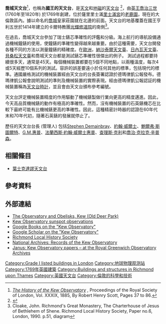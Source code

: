 {{Infobox Observatory
|name            =喬城天文台
|background      = 
|image           = 
|caption         = 
|organization    = 
|code            = 
|location        = [[喬城|喬城]]，[[英國|英國]]的[[泰晤士河畔列治文區|泰晤士河畔列治文區]]
|coords          = {{coord|51.4689|-0.3147|type:landmark_region:GB-RIC|display=inline,title}}
|altitude        = 
|weather         = 
|established     = 1769年
|closed          = 
|website         = 
|telescope1_name = 
|telescope1_type = 
|telescope2_name = 
|telescope2_type = 
}}
<!-- 檔案不存在 [[Image:King's_Observatory.jpg|thumb]] -->
'''喬城天文台'''<ref>[http://books.google.com/books?id=K6cOAAAAIAAJ&pg=PA37 ''The History of the Kew Observatory''] {{Wayback|url=http://books.google.com/books?id=K6cOAAAAIAAJ&pg=PA37 |date=20170327090309 }}, Proceedings of the Royal Society of London, Vol. XXXIX, 1885, By Robert Henry Scott, Pages 37 to 86.</ref>，也稱為'''國王的天文台'''，是[[天文|天文]]和[[地磁|地磁]]的[[天文台|天文台]] <ref>{{Cite web |url=http://www.citiesofscience.co.uk/go/London/ContentPlace_2879.html |title=Cities of Science, Where a king watched a transit of Venus |accessdate=2008-03-28 |archive-date=2008-03-28 |archive-url=https://web.archive.org/web/20080328165347/http://www.citiesofscience.co.uk/go/London/ContentPlace_2879.html |dead-url=no }}</ref>，由[[喬治三世_(英國)|英王喬治三世]] (1760年至1820年) 於1769年創建，位於薩里里士滿[[里士滿宮|里士滿宮]]的[[老鹿園|老鹿園]]，現在的大倫敦區內。據以命名的[[喬城|喬城]]皇家莊園就在北邊的前面。天文台的地基覆蓋在國王亨利五世於1414年建立的卡爾特教團[[光輝修道院|光輝修道院]]的南側<ref>Cloake, John. Richmond's Great Monastery, The Charterhouse of Jesus of Bethlehem of Shene. Richmond Local History Society, Paper no.6, London, 1990. p.51, diagram</ref>。 

在過去，喬城天文台參加了瑞士錶芯準確性的評鑑和分級。海上航行的導航設備通過機械鐘錶的使用，使鐘錶的準確性變得越來越重要。由於這種需要，天文台開發各種不同的方法以測量鐘錶的精確度。在[[歐洲|歐洲]]，[[納沙泰爾天文臺|納沙泰爾天文臺]]、[[日內瓦天文臺|日內瓦天文臺]]、[[貝桑松天文臺|貝桑松天文臺]]和喬城天文台都是測試錶芯準確性很傑出的例子。  測試過程都要持續很多天，通常是45天。每個機械裝置都要在5個不同地點，以兩種溫度，每次4或5天經歷10個系列的測試。容許的誤差要遠小於任何其他的標準，包括現代的{{link-en|COSC|COSC}}標準。通國嚴格測試的機械裝置經由天文台的台長簽署認證於德瑪律凱公報發布。德瑪律凱公報會說明測試的準則及機械裝置的實際表現。經由德瑪律凱公報認証的機械裝置稱為[[天文台時計|天文台時計]]，並且會由天文台頒布參考編號。 

天文台評定機械裝置精度的作用驅動了機械錶製做行業向更高的精度邁進。因此，今天高品質機械錶的動作有極高的準確性。然而，沒有機械裝置的石英錶機芯在比較下最終可能有比機械錶更高的準確性。因此，這種精密計時器的認證在60年代末和70年代初，隨著石英錶的發展就停止了。

歷任的天文台台長 (管理人) 包括[[Stephen_Demainbray|Stephen Demainbray]]、[[約翰·威爾士_(氣象學家)|約翰·威爾士]]、[[鮑爾弗·斯圖爾特|鮑爾弗·斯圖爾特]]、[[G.M.惠普|G.M.惠普]]、[[法蘭西斯·約翰·威爾士惠普|法蘭西斯·約翰·威爾士惠普]]、[[查理斯·克利|查理斯·克利]]和[[喬治·克拉克·辛普森|喬治·克拉克·辛普森]]。

==相關條目==
*[[葉士克達謬天文台|葉士克達謬天文台]]

==參考資料==
{{reflist}}

==外部連結==
*[http://www.richmond.gov.uk/local_history_observatory.pdf The Observatory and Obelisks, Kew (Old Deer Park)]{{Wayback|url=http://www.richmond.gov.uk/local_history_observatory.pdf |date=20161104192726 }}
*[http://janus.lib.cam.ac.uk/db/node.xsp?id=EAD%2FGBR%2F0180%2FRGO%2057 Kew Observatory sunspot observations]{{Wayback|url=http://janus.lib.cam.ac.uk/db/node.xsp?id=EAD%2FGBR%2F0180%2FRGO%2057 |date=20191110011715 }}
*[http://books.google.com/books?q=%22Kew+Observatory%22 Google Books on the "Kew Observatory"]
*[http://scholar.google.com/scholar?q=%22Kew%20Observatory%22 Google Scholar on the "Kew Observatory"]
*[http://richmondhistory.org.uk/ Richmond Local History Society]{{Wayback|url=http://richmondhistory.org.uk/ |date=20171116205906 }}
*[http://discovery.nationalarchives.gov.uk/SearchUI/Details.mvc/Collection/?iAID=1305/The National Archives: Records of the Kew Observatory]
*[http://janus.lib.cam.ac.uk/db/node.xsp?id=EAD%2FGBR%2F0180%2FRGO%2066/ Janus: Kew Observatory papers – at the Royal Greenwich Observatory Archives]{{Wayback|url=http://janus.lib.cam.ac.uk/db/node.xsp?id=EAD%2FGBR%2F0180%2FRGO%2066%2F |date=20191019184936 }}

[[Category:Grade_I_listed_buildings_in_London|Category:Grade I listed buildings in London]]
[[Category:地球物理观测站|Category:地球物理观测站]]
[[Category:1769年英國建築|Category:1769年英國建築]]
[[Category:Buildings_and_structures_in_Richmond_upon_Thames|Category:Buildings and structures in Richmond upon Thames]]
[[Category:英國天文台|Category:英國天文台]]
[[Category:倫敦的科學和技術|Category:倫敦的科學和技術]]